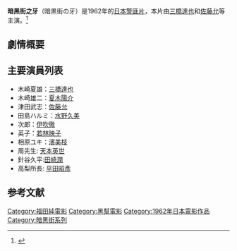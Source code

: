 
{{Infobox Film
| name               = 暗黑街之牙
| original_name      = {{lang|ja|暗黒街の牙}}
| image              = 暗黑街之牙.jpg|180px
| caption            = 
| director           = [[福田純|福田純]]
| producer           = [[田中友幸|田中友幸]]<br>[[三輪禮二|三輪禮二]]
| writer             = [[小川英|小川英]]<br>福田純<br>[[坪島孝|坪島孝]]
| starring           = [[三橋達也|三橋達也]]<br>[[佐藤允|佐藤允]]<br>[[夏木陽介|夏木陽介]]
| music              = [[廣瀨健次郎|廣瀨健次郎]]
| narrator           = 
| cinematography     = 
| editing            = 
| production_company = [[東寶電影公司|東寶]]
| distributor        = [[東寶電影公司|東寶]]
| released           = 1962年12月8日
| runtime            = 90分鐘
| country            = {{JPN}}
| language           = 日語
| budget             = 
| gross              = 
| preceded_by        = [[暗黑街擊滅命令|暗黑街擊滅命令]]
| followed_by        = [[暗黑街全滅作戰|暗黑街全滅作戰]]
| website            = 
| amg_id             = 
| imdb_id            = 
| cn_name            = 
| hk_name            = 
| tw_name            = 
}}

'''暗黑街之牙'''（暗黒街の牙）是1962年的[[日本|日本]][[警匪片|警匪片]]，本片由[[三橋達也|三橋達也]]和[[佐藤允|佐藤允]]等主演。<ref>{{Cite web |url=https://books.google.com.hk/books?id=e1gaAQAAIAAJ&q=%22%E6%9A%97%E9%BB%92%E8%A1%97%E3%81%AE%E7%89%99%22+-inpublisher:icon&dq=%22%E6%9A%97%E9%BB%92%E8%A1%97%E3%81%AE%E7%89%99%22+-inpublisher:icon&hl=zh-CN&sa=X&ved=2ahUKEwjKo7n1kYXyAhWpGaYKHeuHDOwQ6AEwAHoECAYQAg |title=存档副本 |access-date=2021-07-28 |archive-date=2021-07-28 |archive-url=https://web.archive.org/web/20210728063131/https://books.google.com.hk/books?id=e1gaAQAAIAAJ&q=%22%E6%9A%97%E9%BB%92%E8%A1%97%E3%81%AE%E7%89%99%22+-inpublisher:icon&dq=%22%E6%9A%97%E9%BB%92%E8%A1%97%E3%81%AE%E7%89%99%22+-inpublisher:icon&hl=zh-CN&sa=X&ved=2ahUKEwjKo7n1kYXyAhWpGaYKHeuHDOwQ6AEwAHoECAYQAg |dead-url=no }}</ref>

== 劇情概要 ==


== 主要演員列表 ==
*木崎夏雄：[[三橋達也|三橋達也]]
*木崎雄二：[[夏木陽介|夏木陽介]]
*津田武志：[[佐藤允|佐藤允]]
*田島ハルミ：[[水野久美|水野久美]]
*次郎：[[伊吹徹|伊吹徹]]
*英子：[[若林映子|若林映子]]
*相原ユキ：[[濱美枝|濱美枝]]
*周先生: [[天本英世|天本英世]]
*針谷久平:[[田崎潤|田崎潤]]
*高梨所長: [[平田昭彥|平田昭彥]]

{{DEFAULTSORT:Ankokugai no kiba}}
{{暗黑街系列}}
{{福田純監督作品}}
[[Category:福田純電影|Category:福田純電影]]
[[Category:黑幫電影|Category:黑幫電影]]
[[Category:1962年日本電影作品|Category:1962年日本電影作品]]
[[Category:暗黑街系列|Category:暗黑街系列]]

==参考文献==
{{reflist}}